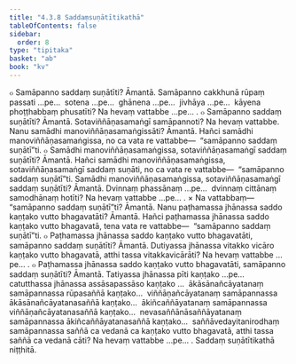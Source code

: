```yaml
---
title: "4.3.8 Saddaṃsuṇātītikathā"
tableOfContents: false
sidebar:
  order: 8
type: "tipitaka"
basket: "ab"
book: "kv"
---
```



<DynamicBreadcrumb />

<Division number="823" book="kv" bookNo="32" page="414">

<Paragraph number="2569" book="kv">
๐ Samāpanno saddaṃ suṇātīti? Āmantā. Samāpanno cakkhunā rūpaṃ passati …pe…  sotena …pe…  ghānena …pe…  jivhāya …pe…  kāyena phoṭṭhabbaṃ phusatīti? Na hevaṃ vattabbe …pe… .
</Paragraph>

<Paragraph number="2570" book="kv">
๐ Samāpanno saddaṃ suṇātīti? Āmantā. Sotaviññāṇasamaṅgī samāpannoti? Na hevaṃ vattabbe. Nanu samādhi manoviññāṇasamaṅgissāti? Āmantā. Hañci samādhi manoviññāṇasamaṅgissa, no ca vata re vattabbe—  “samāpanno saddaṃ suṇātī”ti.
</Paragraph>

<Paragraph number="2571" book="kv">
๐ Samādhi manoviññāṇasamaṅgissa, sotaviññāṇasamaṅgī saddaṃ suṇātīti? Āmantā. Hañci samādhi manoviññāṇasamaṅgissa, sotaviññāṇasamaṅgī saddaṃ suṇāti, no ca vata re vattabbe—  “samāpanno saddaṃ suṇātī”ti. Samādhi manoviññāṇasamaṅgissa, sotaviññāṇasamaṅgī saddaṃ suṇātīti? Āmantā. Dvinnaṃ phassānaṃ …pe…  dvinnaṃ cittānaṃ samodhānaṃ hotīti? Na hevaṃ vattabbe …pe… .
</Paragraph>

</Division>
<Division number="824" book="kv" bookNo="32" page="415">

<Paragraph number="2572" book="kv">
× Na vattabbaṃ—  “samāpanno saddaṃ suṇātī”ti? Āmantā. Nanu paṭhamassa jhānassa saddo kaṇṭako vutto bhagavatāti? Āmantā. Hañci paṭhamassa jhānassa saddo kaṇṭako vutto bhagavatā, tena vata re vattabbe—  “samāpanno saddaṃ suṇātī”ti.
</Paragraph>

</Division>
<Division number="825" book="kv" bookNo="32" page="415">

<Paragraph number="2573" book="kv">
๐ Paṭhamassa jhānassa saddo kaṇṭako vutto bhagavatāti, samāpanno saddaṃ suṇātīti? Āmantā. Dutiyassa jhānassa vitakko vicāro kaṇṭako vutto bhagavatā, atthi tassa vitakkavicārāti? Na hevaṃ vattabbe …pe… .
</Paragraph>

<Paragraph number="2574" book="kv">
๐ Paṭhamassa jhānassa saddo kaṇṭako vutto bhagavatāti, samāpanno saddaṃ suṇātīti? Āmantā. Tatiyassa jhānassa pīti kaṇṭako …pe…  catutthassa jhānassa assāsapassāso kaṇṭako …  ākāsānañcāyatanaṃ samāpannassa rūpasaññā kaṇṭako…  viññāṇañcāyatanaṃ samāpannassa ākāsānañcāyatanasaññā kaṇṭako…  ākiñcaññāyatanaṃ samāpannassa viññāṇañcāyatanasaññā kaṇṭako…  nevasaññānāsaññāyatanaṃ samāpannassa ākiñcaññāyatanasaññā kaṇṭako…  saññāvedayitanirodhaṃ samāpannassa saññā ca vedanā ca kaṇṭako vutto bhagavatā, atthi tassa saññā ca vedanā cāti? Na hevaṃ vattabbe …pe… .

</Paragraph>
</Division>

<Paragraph number="2575" type="center" book="kv">
Saddaṃ suṇātītikathā niṭṭhitā.
</Paragraph>